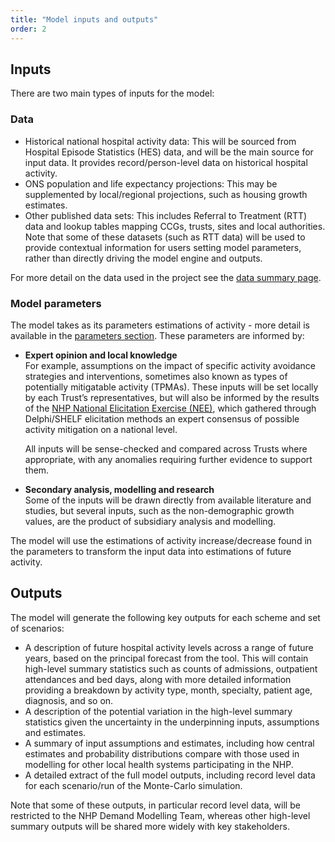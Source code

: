 ```yaml
---
title: "Model inputs and outputs"
order: 2
---
```


## Inputs

There are two main types of inputs for the model:

### Data

-   Historical national hospital activity data: This will be sourced from Hospital Episode Statistics (HES) data, and will be the main source for input data. It provides record/person-level data on historical hospital activity.
-   ONS population and life expectancy projections: This may be supplemented by local/regional projections, such as housing growth estimates.
-   Other published data sets: This includes Referral to Treatment (RTT) data and lookup tables mapping CCGs, trusts, sites and local authorities. Note that some of these datasets (such as RTT data) will be used to provide contextual information for users setting model parameters, rather than directly driving the model engine and outputs.

For more detail on the data used in the project see the [data summary page](../modelling_methodology/data_summary.qmd).

### Model parameters

The model takes as its parameters estimations of activity - more detail is available in the [parameters section](../user_guide/setting_the_parameters.qmd). These parameters are informed by:

-   **Expert opinion and local knowledge**\
    For example, assumptions on the impact of specific activity avoidance strategies and interventions, sometimes also known as types of potentially mitigatable activity (TPMAs). These inputs will be set locally by each Trust's representatives, but will also be informed by the results of the [NHP National Elicitation Exercise (NEE)](https://github.com/The-Strategy-Unit/nhp_elicitation_tool), which gathered through Delphi/SHELF elicitation methods an expert consensus of possible activity mitigation on a national level.

    All inputs will be sense-checked and compared across Trusts where appropriate, with any anomalies requiring further evidence to support them.

-   **Secondary analysis, modelling and research**\
    Some of the inputs will be drawn directly from available literature and studies, but several inputs, such as the non-demographic growth values, are the product of subsidiary analysis and modelling.

The model will use the estimations of activity increase/decrease found in the parameters to transform the input data into estimations of future activity.

## Outputs

The model will generate the following key outputs for each scheme and set of scenarios:

-   A description of future hospital activity levels across a range of future years, based on the principal forecast from the tool. This will contain high-level summary statistics such as counts of admissions, outpatient attendances and bed days, along with more detailed information providing a breakdown by activity type, month, specialty, patient age, diagnosis, and so on.
-   A description of the potential variation in the high-level summary statistics given the uncertainty in the underpinning inputs, assumptions and estimates.
-   A summary of input assumptions and estimates, including how central estimates and probability distributions compare with those used in modelling for other local health systems participating in the NHP.
-   A detailed extract of the full model outputs, including record level data for each scenario/run of the Monte-Carlo simulation.

Note that some of these outputs, in particular record level data, will be restricted to the NHP Demand Modelling Team, whereas other high-level summary outputs will be shared more widely with key stakeholders.
